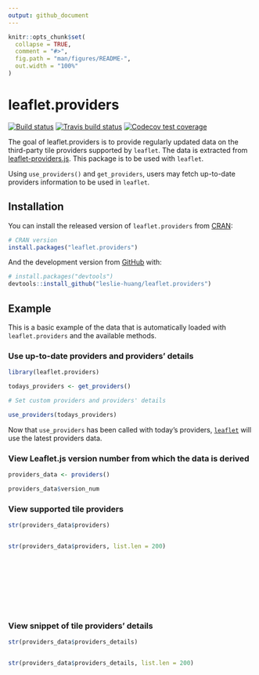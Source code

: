 ```yaml
---
output: github_document
---
```


<!-- README.md is generated from README.Rmd. Please edit that file -->

```r
knitr::opts_chunk$set(
  collapse = TRUE,
  comment = "#>",
  fig.path = "man/figures/README-",
  out.width = "100%"
)
```
# leaflet.providers

<!-- badges: start -->

[![Build status](https://ci.appveyor.com/api/projects/status/jn298w6o6pf8mpx1?svg=true)](https://ci.appveyor.com/project/leslie-huang/leaflet-providers)
[![Travis build status](https://travis-ci.org/leslie-huang/leaflet.providers.svg?branch=master)](https://travis-ci.org/leslie-huang/leaflet.providers)
[![Codecov test coverage](https://codecov.io/gh/leslie-huang/leaflet.providers/branch/master/graph/badge.svg)](https://codecov.io/gh/leslie-huang/leaflet.providers?branch=master)

<!-- badges: end -->

The goal of leaflet.providers is to provide regularly updated data on the third-party tile providers supported by `leaflet`. The data is extracted from [leaflet-providers.js](https://github.com/leaflet-extras/leaflet-providers). This package is to be used with `leaflet`. 

Using `use_providers()` and `get_providers`, users may fetch up-to-date providers information to be used in `leaflet`.

## Installation

You can install the released version of `leaflet.providers` from [CRAN](https://CRAN.R-project.org):

``` r
# CRAN version
install.packages("leaflet.providers")
```

And the development version from [GitHub](https://github.com/) with:

``` r
# install.packages("devtools")
devtools::install_github("leslie-huang/leaflet.providers")
```

## Example

This is a basic example of the data that is automatically loaded with `leaflet.providers` and the available methods.

### Use up-to-date providers and providers' details

```r
library(leaflet.providers)

todays_providers <- get_providers()

# Set custom providers and providers' details

use_providers(todays_providers)
```

Now that `use_providers` has been called with today's providers, [`leaflet`](http://rstudio.github.io/leaflet) will use the latest providers data.

### View Leaflet.js version number from which the data is derived

```r
providers_data <- providers()

providers_data$version_num
```

### View supported tile providers

```r
str(providers_data$providers)
```

<div style = "height:150px; overflow-y: scroll;">

```r
str(providers_data$providers, list.len = 200)
```

</div>

### View snippet of tile providers' details


```r
str(providers_data$providers_details)
```

<div style = "height:150px; overflow-y: scroll;">

```r
str(providers_data$providers_details, list.len = 200)
```

</div>
